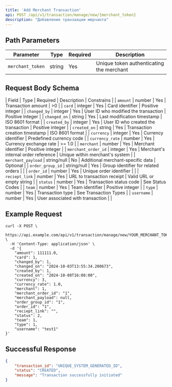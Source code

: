 ```yaml
---
title: 'Add Merchant Transaction'
api: POST /api/v1/transaction/manage/new/{merchant_token}
description: "Добавление транзакции мерчанта"
---
```


## Path Parameters
| Parameter | Type | Required | Description |
|-----------|------|----------|-------------|
```merchant_token```| string | Yes | Unique token authenticating the merchant|

## Request Body Schema
| Field | Type | Required | Description | Constrains |
| ```amount``` | number | Yes | Transaction amount | >0 |
| ```card``` | integer | Yes | Card identifier | Positive integer |
| ```changed_by``` | integer | Yes | User ID who modified the transaction | Positive Integer |
| ```changed_on``` | string | Yes | Last modification timestamp | ISO 8601 format |
| ```created_by``` | integer | Yes | User ID who created the transaction | Positive integer |
| ```created_on``` | string | Yes | Transaction creation timestamp | ISO 8601 format |
| ```currency``` | integer | Yes | Currency identifier | Predefined currency code |
| ```currency_rate``` | number | Yes | Currency exchange rate | >= 1.0 |
| ```merchant``` | number | Yes | Merchant identifier | Positive integer |
| ```merchant_order_id``` | integer | Yes | Merchant's internal order reference | Unique within merchant's system |
| ```merchant_payload``` | string/null | No | Additional merchant-specific data | Optional |
| ```order_group_id``` | string/null | Yes | Group identifier for related orders |  |
| ```order_id``` | number | Yes | Unique order identifier |  |
| ```reciept_link``` | number | Yes | URL to transaction receipt | Valid URL or empty string |
| ```status``` | number | Yes | Transaction status code | See Status Codes |
| ```team``` | number | Yes | Team identifier | Positive integer |
| ```type``` | number | Yes | Transaction type | See Transaction Types |
| ```username``` | number | Yes | User associated with transaction |  |

## Example Request
```cURL
curl -X POST \
  https://api.example.com/api/v1/transaction/manage/new/YOUR_MERCHANT_TOKEN \
  -H 'Content-Type: application/json' \
  -d '{
    "amount": 111111.0,
    "card": 1,
    "changed_by": 1,
    "changed_on": "2024-10-03T13:55:34.200673",
    "created_by": 1,
    "created_on": "2024-10-08T16:08:00",
    "currency": 3,
    "currency_rate": 1.0,
    "merchant": 1,
    "merchant_order_id": "1",
    "merchant_payload": null,
    "order_group_id": "1",
    "order_id": "1",
    "reciept_link": "",
    "status": 2,
    "team": 1,
    "type": 1,
    "username": "test1"
}'
```

## Successful Response
```json
{
    "transaction_id": "UNIQUE_SYSTEM_GENERATED_ID",
    "status": "CREATED",
    "message": "Transaction successfully initiated"
}
```
